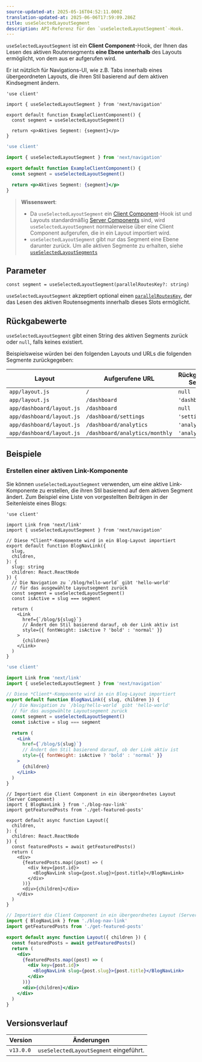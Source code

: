 ```yaml
---
source-updated-at: 2025-05-16T04:52:11.000Z
translation-updated-at: 2025-06-06T17:59:09.286Z
title: useSelectedLayoutSegment
description: API-Referenz für den `useSelectedLayoutSegment`-Hook.
---
```


`useSelectedLayoutSegment` ist ein **Client Component**-Hook, der Ihnen das Lesen des aktiven Routensegments **eine Ebene unterhalb** des Layouts ermöglicht, von dem aus er aufgerufen wird.

Er ist nützlich für Navigations-UI, wie z.B. Tabs innerhalb eines übergeordneten Layouts, die ihren Stil basierend auf dem aktiven Kindsegment ändern.

```tsx filename="app/example-client-component.tsx" switcher
'use client'

import { useSelectedLayoutSegment } from 'next/navigation'

export default function ExampleClientComponent() {
  const segment = useSelectedLayoutSegment()

  return <p>Aktives Segment: {segment}</p>
}
```

```jsx filename="app/example-client-component.js" switcher
'use client'

import { useSelectedLayoutSegment } from 'next/navigation'

export default function ExampleClientComponent() {
  const segment = useSelectedLayoutSegment()

  return <p>Aktives Segment: {segment}</p>
}
```

> **Wissenswert**:
>
> - Da `useSelectedLayoutSegment` ein [Client Component](/docs/app/building-your-application/rendering/client-components)-Hook ist und Layouts standardmäßig [Server Components](/docs/app/building-your-application/rendering/server-components) sind, wird `useSelectedLayoutSegment` normalerweise über eine Client Component aufgerufen, die in ein Layout importiert wird.
> - `useSelectedLayoutSegment` gibt nur das Segment eine Ebene darunter zurück. Um alle aktiven Segmente zu erhalten, siehe [`useSelectedLayoutSegments`](/docs/app/api-reference/functions/use-selected-layout-segments)

## Parameter

```tsx
const segment = useSelectedLayoutSegment(parallelRoutesKey?: string)
```

`useSelectedLayoutSegment` akzeptiert optional einen [`parallelRoutesKey`](/docs/app/building-your-application/routing/parallel-routes#useselectedlayoutsegments), der das Lesen des aktiven Routensegments innerhalb dieses Slots ermöglicht.

## Rückgabewerte

`useSelectedLayoutSegment` gibt einen String des aktiven Segments zurück oder `null`, falls keines existiert.

Beispielsweise würden bei den folgenden Layouts und URLs die folgenden Segmente zurückgegeben:

| Layout                    | Aufgerufene URL               | Rückgegebenes Segment |
| ------------------------- | ------------------------------ | --------------------- |
| `app/layout.js`           | `/`                            | `null`                |
| `app/layout.js`           | `/dashboard`                   | `'dashboard'`         |
| `app/dashboard/layout.js` | `/dashboard`                   | `null`                |
| `app/dashboard/layout.js` | `/dashboard/settings`          | `'settings'`          |
| `app/dashboard/layout.js` | `/dashboard/analytics`         | `'analytics'`         |
| `app/dashboard/layout.js` | `/dashboard/analytics/monthly` | `'analytics'`         |

## Beispiele

### Erstellen einer aktiven Link-Komponente

Sie können `useSelectedLayoutSegment` verwenden, um eine aktive Link-Komponente zu erstellen, die ihren Stil basierend auf dem aktiven Segment ändert. Zum Beispiel eine Liste von vorgestellten Beiträgen in der Seitenleiste eines Blogs:

```tsx filename="app/blog/blog-nav-link.tsx" switcher
'use client'

import Link from 'next/link'
import { useSelectedLayoutSegment } from 'next/navigation'

// Diese *Client*-Komponente wird in ein Blog-Layout importiert
export default function BlogNavLink({
  slug,
  children,
}: {
  slug: string
  children: React.ReactNode
}) {
  // Die Navigation zu `/blog/hello-world` gibt 'hello-world'
  // für das ausgewählte Layoutsegment zurück
  const segment = useSelectedLayoutSegment()
  const isActive = slug === segment

  return (
    <Link
      href={`/blog/${slug}`}
      // Ändert den Stil basierend darauf, ob der Link aktiv ist
      style={{ fontWeight: isActive ? 'bold' : 'normal' }}
    >
      {children}
    </Link>
  )
}
```

```jsx filename="app/blog/blog-nav-link.js" switcher
'use client'

import Link from 'next/link'
import { useSelectedLayoutSegment } from 'next/navigation'

// Diese *Client*-Komponente wird in ein Blog-Layout importiert
export default function BlogNavLink({ slug, children }) {
  // Die Navigation zu `/blog/hello-world` gibt 'hello-world'
  // für das ausgewählte Layoutsegment zurück
  const segment = useSelectedLayoutSegment()
  const isActive = slug === segment

  return (
    <Link
      href={`/blog/${slug}`}
      // Ändert den Stil basierend darauf, ob der Link aktiv ist
      style={{ fontWeight: isActive ? 'bold' : 'normal' }}
    >
      {children}
    </Link>
  )
}
```

```tsx filename="app/blog/layout.tsx" switcher
// Importiert die Client Component in ein übergeordnetes Layout (Server Component)
import { BlogNavLink } from './blog-nav-link'
import getFeaturedPosts from './get-featured-posts'

export default async function Layout({
  children,
}: {
  children: React.ReactNode
}) {
  const featuredPosts = await getFeaturedPosts()
  return (
    <div>
      {featuredPosts.map((post) => (
        <div key={post.id}>
          <BlogNavLink slug={post.slug}>{post.title}</BlogNavLink>
        </div>
      ))}
      <div>{children}</div>
    </div>
  )
}
```

```jsx filename="app/blog/layout.js" switcher
// Importiert die Client Component in ein übergeordnetes Layout (Server Component)
import { BlogNavLink } from './blog-nav-link'
import getFeaturedPosts from './get-featured-posts'

export default async function Layout({ children }) {
  const featuredPosts = await getFeaturedPosts()
  return (
    <div>
      {featuredPosts.map((post) => (
        <div key={post.id}>
          <BlogNavLink slug={post.slug}>{post.title}</BlogNavLink>
        </div>
      ))}
      <div>{children}</div>
    </div>
  )
}
```

## Versionsverlauf

| Version   | Änderungen                                |
| --------- | ---------------------------------------- |
| `v13.0.0` | `useSelectedLayoutSegment` eingeführt.   |